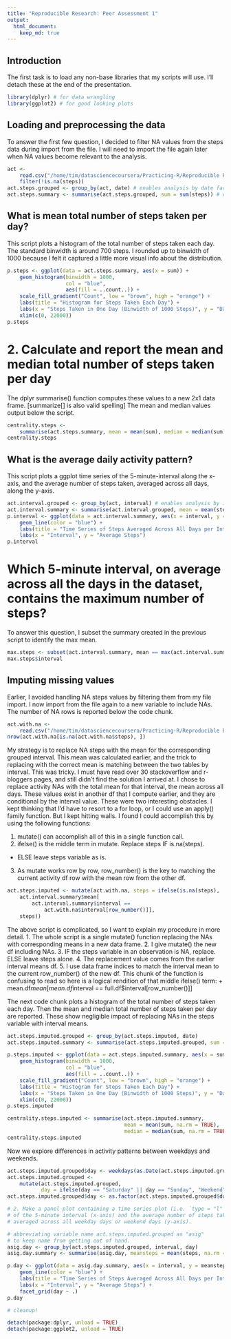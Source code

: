 ```yaml
---
title: "Reproducible Research: Peer Assessment 1"
output: 
  html_document:
    keep_md: true
---
```


## Introduction
The first task is to load any non-base libraries that my scripts will use. I'll 
detach these at the end of the presentation.

```r
library(dplyr) # for data wrangling
library(ggplot2) # for good looking plots
```

## Loading and preprocessing the data

To answer the first few question, I decided to filter NA values from the steps data during import from the file. I will need to import the file again later when NA values become relevant to the analysis.

```r

act <- 
    read.csv("/home/tim/datasciencecoursera/Practicing-R/Reproducible Research/PeerAssessment1/activity.csv") %>% 
    filter(!is.na(steps))
act.steps.grouped <- group_by(act, date) # enables analysis by date factor.
act.steps.summary <- summarise(act.steps.grouped, sum = sum(steps)) # computes sum of steps for each day.

```

## What is mean total number of steps taken per day?

This script plots a histogram of the total number of steps taken each day. The standard binwidth is around 700 steps. I rounded up to binwidth of 1000 because I felt it captured a little more visual info about the distribution.

```r
p.steps <- ggplot(data = act.steps.summary, aes(x = sum)) + 
    geom_histogram(binwidth = 1000, 
                   col = "blue", 
                   aes(fill = ..count..)) +
    scale_fill_gradient("Count", low = "brown", high = "orange") +
    labs(title = "Histogram for Steps Taken Each Day") +
    labs(x = "Steps Taken in One Day (Binwidth of 1000 Steps)", y = "Day Count") +
    xlim(c(0, 22000))
p.steps
```

# 2. Calculate and report the **mean** and **median** total number of steps taken per day

The dplyr summarise() function computes these values to a new 2x1 data frame. [summarize[] is also valid spelling]
The mean and median values output below the script.

```r
centrality.steps <- 
    summarise(act.steps.summary, mean = mean(sum), median = median(sum))
centrality.steps
```

## What is the average daily activity pattern?

This script plots a ggplot time series of the 5-minute-interval along the x-axis,
and the average number of steps taken, averaged across all days, along the y-axis.

```r
act.interval.grouped <- group_by(act, interval) # enables analysis by interval
act.interval.summary <- summarise(act.interval.grouped, mean = mean(steps)) # computes mean of steps by interval
p.interval <- ggplot(data = act.interval.summary, aes(x = interval, y = mean)) +
    geom_line(color = "blue") +
    labs(title = "Time Series of Steps Averaged Across All Days per Interval") +
    labs(x = "Interval", y = "Average Steps")
p.interval
```

# Which 5-minute interval, on average across all the days in the dataset, contains the maximum number of steps?

To answer this question, I subset the summary created in the previous script to identify the max mean.

```r
max.steps <- subset(act.interval.summary, mean == max(act.interval.summary$mean))
max.steps$interval
```


## Imputing missing values

Earlier, I avoided handling NA steps values by filtering them from my file import. I now import from the file again to a new variable to include NAs. The number of NA rows is reported below the code chunk.

```r
act.with.na <- 
    read.csv("/home/tim/datasciencecoursera/Practicing-R/Reproducible Research/PeerAssessment1/activity.csv")
nrow(act.with.na[is.na(act.with.na$steps), ])
```

My strategy is to replace NA steps with the mean for the corresponding grouped interval. This mean was calculated earlier, and the trick to replacing with the correct mean is matching between the two tables by interval. This was tricky. I must have read over 30 stackoverflow and r-bloggers pages, and still didn't find the solution I arrived at. I chose to replace activity NAs with the total mean for that interval, the mean across all days. These values exist in another df that I compute earlier, and they are conditional by the interval value. These were two interesting obstacles. I kept thinking that I'd have to resort to a for loop, or I could use an apply() family function. But I kept hitting walls. I found I could accomplish this by using the following functions:

1. mutate() can accomplish all of this in a single function call.
2. ifelse() is the middle term in mutate. Replace steps IF is.na(steps). 
+ ELSE leave steps variable as is.
3. As mutate works row by row, row_number() is the key to matching the current activity df row with the mean row from the other df. 

```r
act.steps.imputed <- mutate(act.with.na, steps = ifelse(is.na(steps),
    act.interval.summary$mean[
        act.interval.summary$interval == 
            act.with.na$interval[row_number()]], 
    steps))
```

The above script is complicated, so I want to explain my procedure in more detail.
1. The whole script is a single mutate() function replacing the NAs with corresponding means in a new data frame. 
2. I give mutate() the new df including NAs.
3. IF the steps variable in an observation is NA, replace. ELSE leave steps alone.
4. The replacement value comes from the earlier interval means df. 
5. I use data frame indices to match the interval mean to the current row_number() of the new df. This chunk of the function is confusing to read so here is a logical rendition of that middle ifelse() term:
+ mean.df$mean[mean.df$interval == full.df$interval[row_number()]]

The next code chunk plots a histogram of the total number of steps taken each day. Then the mean and median total number of steps taken per day are reported. These show negligible impact of replacing NAs in the steps variable with interval means.

```r
act.steps.imputed.grouped <- group_by(act.steps.imputed, date)
act.steps.imputed.summary <- summarise(act.steps.imputed.grouped, sum = sum(steps))

p.steps.imputed <- ggplot(data = act.steps.imputed.summary, aes(x = sum)) + 
    geom_histogram(binwidth = 1000, 
                   col = "blue", 
                   aes(fill = ..count..)) +
    scale_fill_gradient("Count", low = "brown", high = "orange") +
    labs(title = "Histogram for Steps Taken Each Day") +
    labs(x = "Steps Taken in One Day (Binwidth of 1000 Steps)", y = "Day Count") +
    xlim(c(0, 22000))
p.steps.imputed

centrality.steps.imputed <- summarise(act.steps.imputed.summary, 
                                      mean = mean(sum, na.rm = TRUE), 
                                      median = median(sum, na.rm = TRUE))
centrality.steps.imputed
```


Now we explore differences in activity patterns between weekdays and weekends.

```r

act.steps.imputed.grouped$day <- weekdays(as.Date(act.steps.imputed.grouped$date))
act.steps.imputed.grouped <- 
    mutate(act.steps.imputed.grouped, 
           day = ifelse(day == "Saturday" || day == "Sunday", "Weekend", "Weekday"))
act.steps.imputed.grouped$day <- as.factor(act.steps.imputed.grouped$day)

# 2. Make a panel plot containing a time series plot (i.e. `type = "l"`) 
# of the 5-minute interval (x-axis) and the average number of steps taken, 
# averaged across all weekday days or weekend days (y-axis). 

# abbreviating variable name act.steps.imputed.grouped as "asig"
# to keep name from getting out of hand.
asig.day <- group_by(act.steps.imputed.grouped, interval, day)
asig.day.summary <- summarise(asig.day, meansteps = mean(steps, na.rm = TRUE))

p.day <- ggplot(data = asig.day.summary, aes(x = interval, y = meansteps)) +
    geom_line(color = "blue") +
    labs(title = "Time Series of Steps Averaged Across All Days per Interval") +
    labs(x = "Interval", y = "Average Steps") +
    facet_grid(day ~ .)
p.day

```



```r
# cleanup!

detach(package:dplyr, unload = TRUE)
detach(package:ggplot2, unload = TRUE)

```
